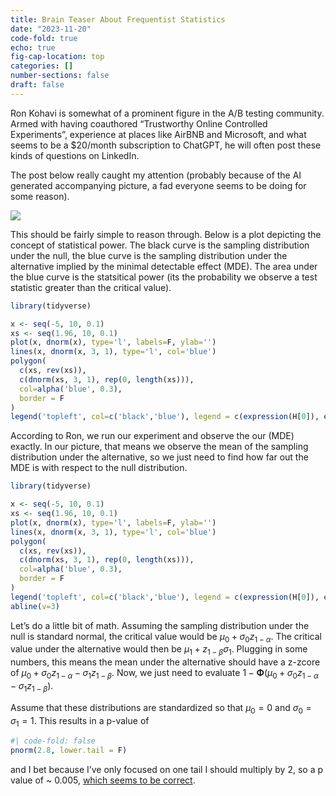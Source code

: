 ```yaml
---
title: Brain Teaser About Frequentist Statistics
date: "2023-11-20"
code-fold: true
echo: true
fig-cap-location: top
categories: []
number-sections: false
draft: false
---
```


Ron Kohavi is somewhat of a prominent figure in the A/B testing community.  Armed with having coauthored "Trustworthy Online Controlled Experiments", experience at places like AirBNB and Microsoft, and what seems to be a $20/month subscription to ChatGPT, he will often post these kinds of questions on LinkedIn.

The post below really caught my attention (probably because of the AI generated accompanying picture, a fad everyone seems to be doing for some reason).

![](linkedin.png){fig-align="center"}

This should be fairly simple to reason through.  Below is a plot depicting the concept of statistical power.  The black curve is the sampling distribution under the null, the blue curve is the sampling distribution under the alternative implied by the minimal detectable effect (MDE).  The area under the blue curve is the statsitical power (its the probability we observe a test statistic greater than the critical value).

```r
library(tidyverse)

x <- seq(-5, 10, 0.1)
xs <- seq(1.96, 10, 0.1)
plot(x, dnorm(x), type='l', labels=F, ylab='')
lines(x, dnorm(x, 3, 1), type='l', col='blue')
polygon(
  c(xs, rev(xs)),
  c(dnorm(xs, 3, 1), rep(0, length(xs))),
  col=alpha('blue', 0.3),
  border = F
)
legend('topleft', col=c('black','blue'), legend = c(expression(H[0]), expression(H[A])), lty=c(1, 1))
```

According to Ron, we run our experiment and observe the our (MDE) exactly.  In our picture, that means we observe the mean of the sampling distribution under the alternative, so we just need to find how far out the MDE is with respect to the null distribution.

```r
library(tidyverse)

x <- seq(-5, 10, 0.1)
xs <- seq(1.96, 10, 0.1)
plot(x, dnorm(x), type='l', labels=F, ylab='')
lines(x, dnorm(x, 3, 1), type='l', col='blue')
polygon(
  c(xs, rev(xs)),
  c(dnorm(xs, 3, 1), rep(0, length(xs))),
  col=alpha('blue', 0.3),
  border = F
)
legend('topleft', col=c('black','blue'), legend = c(expression(H[0]), expression(H[A])), lty=c(1, 1))
abline(v=3)
```

Let's do a little bit of math. Assuming the sampling distribution under the null is standard normal, the critical value would be $\mu_0 + \sigma_0z_{1-\alpha}$.  The critical value under the alternative would then be $\mu_1 + z_{1-\beta}\sigma_1$.  Plugging in some numbers, this means the mean under the alternative should have a z-zcore of $\mu_0 + \sigma_0z_{1-\alpha} - \sigma_1z_{1-\beta}$.  Now, we just need to evaluate $1 - \mathbf{\Phi}(\mu_0 + \sigma_0z_{1-\alpha} - \sigma_1z_{1-\beta})$.

Assume that these distributions are standardized so that $\mu_0 = 0$ and $\sigma_0 = \sigma_1=1$.  This results in a p-value of
```r
#| code-fold: false
pnorm(2.8, lower.tail = F)
```

and I bet because I've only focused on one tail I should multiply by 2, so a p value of ~ 0.005, [which seems to be correct](https://www.linkedin.com/posts/ronnyk_test-your-intuition-on-p-values-you-design-activity-7136272639823663104-H7u8).